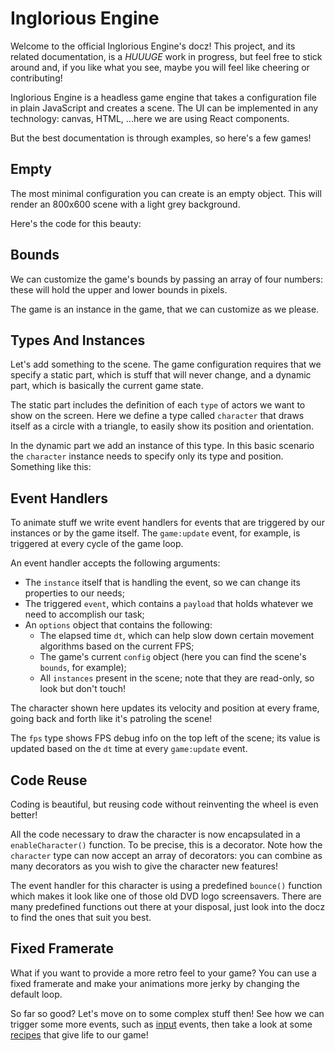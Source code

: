 

<Meta of={Engine} />

# Inglorious Engine

Welcome to the official Inglorious Engine's docz! This project, and its related documentation, is a _HUUUGE_ work in progress, but feel free to stick around and, if you like what you see, maybe you will feel like cheering or contributing!

Inglorious Engine is a headless game engine that takes a configuration file in plain JavaScript and creates a scene. The UI can be implemented in any technology: canvas, HTML, ...here we are using React components.

But the best documentation is through examples, so here's a few games!

## Empty

The most minimal configuration you can create is an empty object. This will render an 800x600 scene with a light grey background.

Here's the code for this beauty:

<Source dark code={empty} />

<Canvas of={Engine.Empty} />

## Bounds

We can customize the game's bounds by passing an array of four numbers: these will hold the upper and lower bounds in pixels.

The game is an instance in the game, that we can customize as we please.

<Source dark code={bounds} />

<Canvas of={Engine.Bounds} />

## Types And Instances

Let's add something to the scene. The game configuration requires that we specify a static part, which is stuff that will never change, and a dynamic part, which is basically the current game state.

The static part includes the definition of each `type` of actors we want to show on the screen. Here we define a type called `character` that draws itself as a circle with a triangle, to easily show its position and orientation.

In the dynamic part we add an instance of this type. In this basic scenario the `character` instance needs to specify only its type and position. Something like this:

<Source dark code={instances} />

<Canvas of={Engine.Instances} />

## Event Handlers

To animate stuff we write event handlers for events that are triggered by our instances or by the game itself. The `game:update` event, for example, is triggered at every cycle of the game loop.

An event handler accepts the following arguments:

- The `instance` itself that is handling the event, so we can change its properties to our needs;
- The triggered `event`, which contains a `payload` that holds whatever we need to accomplish our task;
- An `options` object that contains the following:
  - The elapsed time `dt`, which can help slow down certain movement algorithms based on the current FPS;
  - The game's current `config` object (here you can find the scene's `bounds`, for example);
  - All `instances` present in the scene; note that they are read-only, so look but don't touch!

The character shown here updates its velocity and position at every frame, going back and forth like it's patroling the scene!

The `fps` type shows FPS debug info on the top left of the scene; its value is updated based on the `dt` time at every `game:update` event.

<Source dark code={eventHandlers} />

<Canvas of={Engine.EventHandlers} />

## Code Reuse

Coding is beautiful, but reusing code without reinventing the wheel is even better!

All the code necessary to draw the character is now encapsulated in a `enableCharacter()` function. To be precise, this is a decorator. Note how the `character` type can now accept an array of decorators: you can combine as many decorators as you wish to give the character new features!

The event handler for this character is using a predefined `bounce()` function which makes it look like one of those old DVD logo screensavers. There are many predefined functions out there at your disposal, just look into the docz to find the ones that suit you best.

<Source dark code={codeReuse} />

<Canvas of={Engine.CodeReuse} />

## Fixed Framerate

What if you want to provide a more retro feel to your game? You can use a fixed framerate and make your animations more jerky by changing the default loop.

<Source dark code={framerate} />

<Canvas of={Engine.Framerate} />

So far so good? Let's move on to some complex stuff then! See how we can trigger some more events, such as [input](/docs/engine-input--docs) events, then take a look at some [recipes](/docs/engine-recipes--docs) that give life to our game!